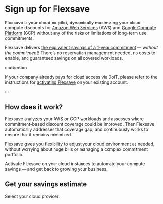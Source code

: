 # Sign up for Flexsave

Flexsave is your cloud co-pilot, dynamically maximizing your cloud-compute discounts for [Amazon Web Services](https://aws.amazon.com) (AWS) and [Google Compute Platform](https://cloud.google.com) (GCP) without any of the risks or limitations of long-term use commitments.

Flexsave delivers [the equivalent savings of a 1-year commitment](../index.mdx#how-much-can-i-save) &mdash; _without the commitment!_ There's no reservation management needed, no costs to enable, and guaranteed savings on all covered workloads.

:::attention

If your company already pays for cloud access via DoiT, please refer to the instructions for [activating Flexsave](../index.mdx#start-saving) on your existing account.

:::

## How does it work?

Flexsave analyzes your AWS or GCP workloads and assesses where commitment-based discount coverage could be improved. Then Flexsave automatically addresses that coverage gap, and continuously works to ensure that it remains minimized.

Flexsave gives you flexibility to adjust your cloud environment as needed, without worrying about huge bills or managing a complex commitment portfolio.

Activate Flexsave on your cloud instances to automate your compute savings &mdash; and get back to growing your business.


## Get your savings estimate

Select your cloud provider:

<DocCardList items={useCurrentSidebarCategory().items} />
